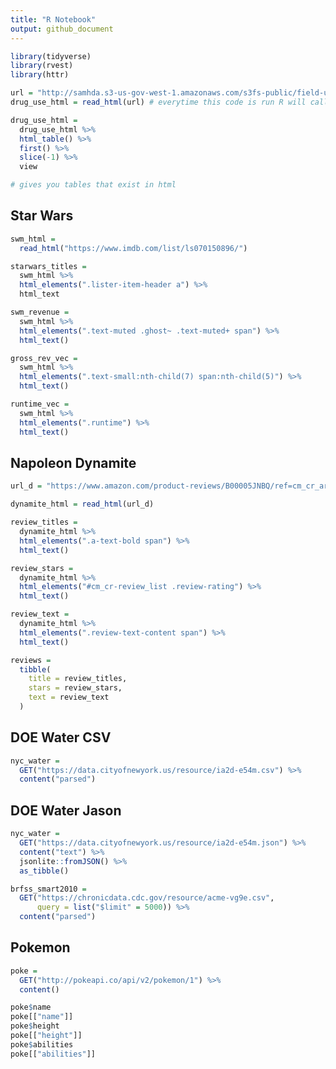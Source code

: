 ```yaml
---
title: "R Notebook"
output: github_document
---
```


```r
library(tidyverse)
library(rvest)
library(httr)
```

```r
url = "http://samhda.s3-us-gov-west-1.amazonaws.com/s3fs-public/field-uploads/2k15StateFiles/NSDUHsaeShortTermCHG2015.htm"
drug_use_html = read_html(url) # everytime this code is run R will call the internet so we seperate the two steps 

drug_use_html = 
  drug_use_html %>% 
  html_table() %>% 
  first() %>% 
  slice(-1) %>% 
  view

# gives you tables that exist in html
```

## Star Wars
```r
swm_html = 
  read_html("https://www.imdb.com/list/ls070150896/")

starwars_titles =
  swm_html %>% 
  html_elements(".lister-item-header a") %>% 
  html_text

swm_revenue =
  swm_html %>% 
  html_elements(".text-muted .ghost~ .text-muted+ span") %>% 
  html_text()

gross_rev_vec = 
  swm_html %>%
  html_elements(".text-small:nth-child(7) span:nth-child(5)") %>%
  html_text()

runtime_vec = 
  swm_html %>%
  html_elements(".runtime") %>%
  html_text()

```
## Napoleon Dynamite
```r
url_d = "https://www.amazon.com/product-reviews/B00005JNBQ/ref=cm_cr_arp_d_viewopt_rvwer?ie=UTF8&reviewerType=avp_only_reviews&sortBy=recent&pageNumber=1"

dynamite_html = read_html(url_d)

review_titles = 
  dynamite_html %>%
  html_elements(".a-text-bold span") %>%
  html_text()

review_stars = 
  dynamite_html %>%
  html_elements("#cm_cr-review_list .review-rating") %>%
  html_text()

review_text = 
  dynamite_html %>%
  html_elements(".review-text-content span") %>%
  html_text()

reviews = 
  tibble(
    title = review_titles,
    stars = review_stars,
    text = review_text
  )

```

## DOE Water CSV
```r
nyc_water = 
  GET("https://data.cityofnewyork.us/resource/ia2d-e54m.csv") %>% 
  content("parsed")
```

## DOE Water Jason
```r
nyc_water = 
  GET("https://data.cityofnewyork.us/resource/ia2d-e54m.json") %>% 
  content("text") %>%
  jsonlite::fromJSON() %>%
  as_tibble()
```

```r
brfss_smart2010 = 
  GET("https://chronicdata.cdc.gov/resource/acme-vg9e.csv",
      query = list("$limit" = 5000)) %>% 
  content("parsed")
```

## Pokemon
```r
poke = 
  GET("http://pokeapi.co/api/v2/pokemon/1") %>%
  content()

poke$name
poke[["name"]]
poke$height
poke[["height"]] 
poke$abilities
poke[["abilities"]]
```


